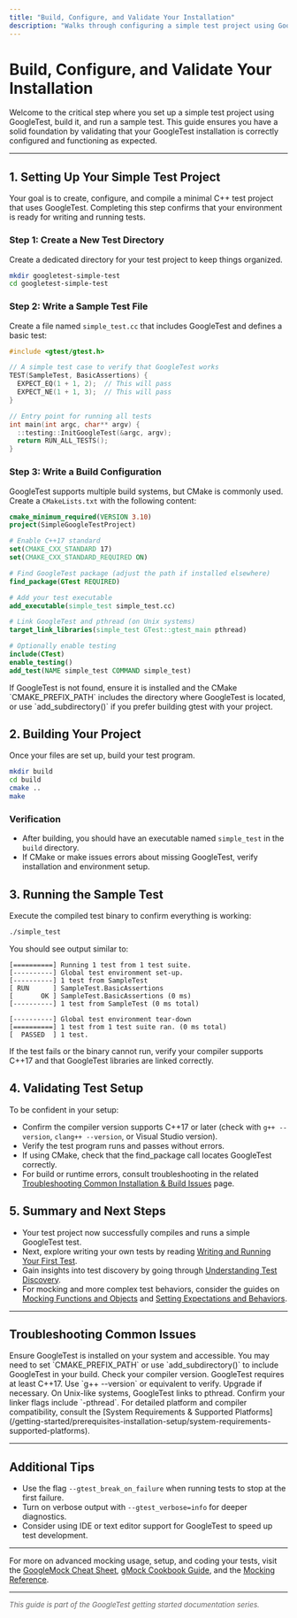 ```yaml
---
title: "Build, Configure, and Validate Your Installation"
description: "Walks through configuring a simple test project using GoogleTest, building it, and running a sample test to confirm correct setup. Includes validation steps to ensure users can progress confidently."
---
```


# Build, Configure, and Validate Your Installation

Welcome to the critical step where you set up a simple test project using GoogleTest, build it, and run a sample test. This guide ensures you have a solid foundation by validating that your GoogleTest installation is correctly configured and functioning as expected.

---

## 1. Setting Up Your Simple Test Project

Your goal is to create, configure, and compile a minimal C++ test project that uses GoogleTest. Completing this step confirms that your environment is ready for writing and running tests.

### Step 1: Create a New Test Directory

Create a dedicated directory for your test project to keep things organized.

```bash
mkdir googletest-simple-test
cd googletest-simple-test
```

### Step 2: Write a Sample Test File

Create a file named `simple_test.cc` that includes GoogleTest and defines a basic test:

```cpp
#include <gtest/gtest.h>

// A simple test case to verify that GoogleTest works
TEST(SampleTest, BasicAssertions) {
  EXPECT_EQ(1 + 1, 2);  // This will pass
  EXPECT_NE(1 + 1, 3);  // This will pass
}

// Entry point for running all tests
int main(int argc, char** argv) {
  ::testing::InitGoogleTest(&argc, argv);
  return RUN_ALL_TESTS();
}
```

### Step 3: Write a Build Configuration

GoogleTest supports multiple build systems, but CMake is commonly used. Create a `CMakeLists.txt` with the following content:

```cmake
cmake_minimum_required(VERSION 3.10)
project(SimpleGoogleTestProject)

# Enable C++17 standard
set(CMAKE_CXX_STANDARD 17)
set(CMAKE_CXX_STANDARD_REQUIRED ON)

# Find GoogleTest package (adjust the path if installed elsewhere)
find_package(GTest REQUIRED)

# Add your test executable
add_executable(simple_test simple_test.cc)

# Link GoogleTest and pthread (on Unix systems)
target_link_libraries(simple_test GTest::gtest_main pthread)

# Optionally enable testing
include(CTest)
enable_testing()
add_test(NAME simple_test COMMAND simple_test)
```

<Tip>
If GoogleTest is not found, ensure it is installed and the CMake `CMAKE_PREFIX_PATH` includes the directory where GoogleTest is located, or use `add_subdirectory()` if you prefer building gtest with your project.
</Tip>

## 2. Building Your Project

Once your files are set up, build your test program.

```bash
mkdir build
cd build
cmake ..
make
```

### Verification

- After building, you should have an executable named `simple_test` in the `build` directory.
- If CMake or make issues errors about missing GoogleTest, verify installation and environment setup.

## 3. Running the Sample Test

Execute the compiled test binary to confirm everything is working:

```bash
./simple_test
```

You should see output similar to:

```
[==========] Running 1 test from 1 test suite.
[----------] Global test environment set-up.
[----------] 1 test from SampleTest
[ RUN      ] SampleTest.BasicAssertions
[       OK ] SampleTest.BasicAssertions (0 ms)
[----------] 1 test from SampleTest (0 ms total)

[----------] Global test environment tear-down
[==========] 1 test from 1 test suite ran. (0 ms total)
[  PASSED  ] 1 test.
```

<Tip>
If the test fails or the binary cannot run, verify your compiler supports C++17 and that GoogleTest libraries are linked correctly.
</Tip>

## 4. Validating Test Setup

To be confident in your setup:

- Confirm the compiler version supports C++17 or later (check with `g++ --version`, `clang++ --version`, or Visual Studio version).
- Verify the test program runs and passes without errors.
- If using CMake, check that the find_package call locates GoogleTest correctly.
- For build or runtime errors, consult troubleshooting in the related [Troubleshooting Common Installation & Build Issues](/getting-started/first-test-debugging/troubleshooting-common-issues) page.

## 5. Summary and Next Steps

- Your test project now successfully compiles and runs a simple GoogleTest test.
- Next, explore writing your own tests by reading [Writing and Running Your First Test](/getting-started/first-test-debugging/writing-running-first-test).
- Gain insights into test discovery by going through [Understanding Test Discovery](/guides/getting-started/test-discovery-workflow).
- For mocking and more complex test behaviors, consider the guides on [Mocking Functions and Objects](/guides/core-workflows/mocking-basics) and [Setting Expectations and Behaviors](/guides/core-workflows/expectations-behaviors).

---

## Troubleshooting Common Issues

<AccordionGroup title="Common Issues During Build and Run">
<Accordion title="GoogleTest Not Found by CMake">
Ensure GoogleTest is installed on your system and accessible. You may need to set `CMAKE_PREFIX_PATH` or use `add_subdirectory()` to include GoogleTest in your build.
</Accordion>
<Accordion title="Compiler Does Not Support C++17">
Check your compiler version. GoogleTest requires at least C++17. Use `g++ --version` or equivalent to verify. Upgrade if necessary.
</Accordion>
<Accordion title="Linker Errors Related to pthread">
On Unix-like systems, GoogleTest links to pthread. Confirm your linker flags include `-pthread`.
</Accordion>
</AccordionGroup>

<Note>
For detailed platform and compiler compatibility, consult the [System Requirements & Supported Platforms](/getting-started/prerequisites-installation-setup/system-requirements-supported-platforms).
</Note>

---

## Additional Tips

- Use the flag `--gtest_break_on_failure` when running tests to stop at the first failure.
- Turn on verbose output with `--gtest_verbose=info` for deeper diagnostics.
- Consider using IDE or text editor support for GoogleTest to speed up test development.

---

For more on advanced mocking usage, setup, and coding your tests, visit the [GoogleMock Cheat Sheet](reference/gmock_cheat_sheet.md), [gMock Cookbook Guide](docs/gmock_cook_book.md), and the [Mocking Reference](/api-reference/core-apis/gmock-mocking-api).

---

<span style="font-size:small; color:#666">_This guide is part of the GoogleTest getting started documentation series._</span>
